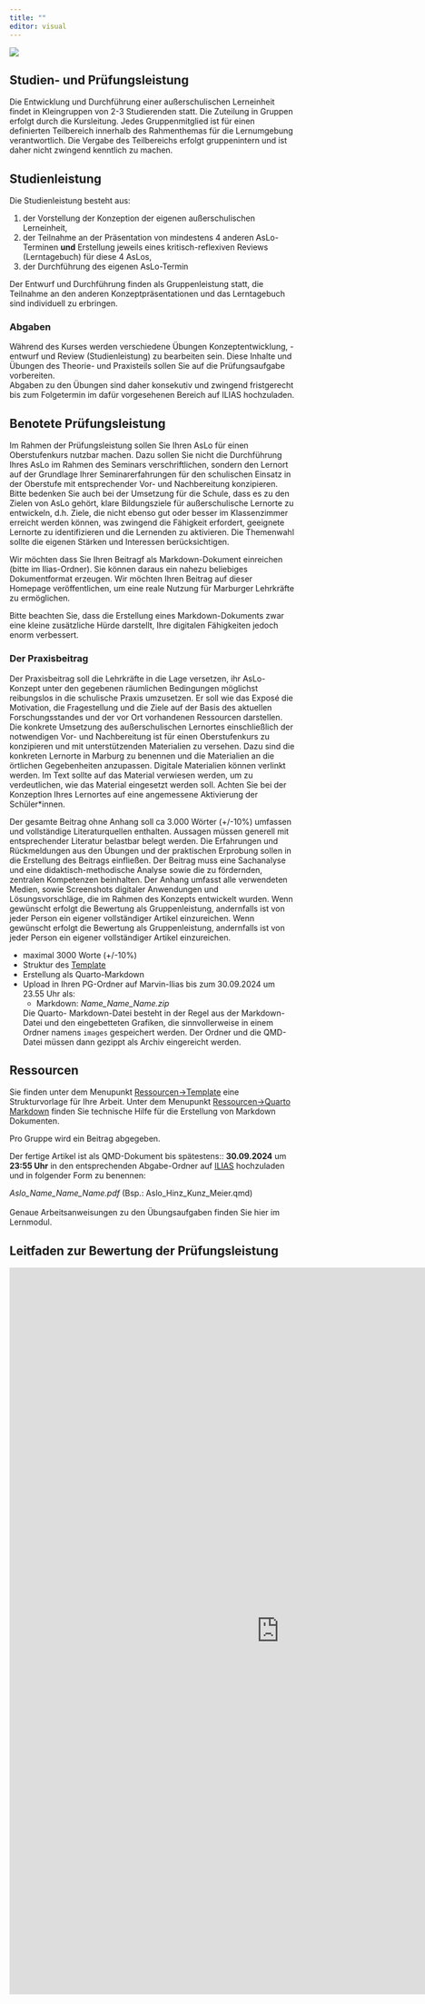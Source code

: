 ```yaml
---
title: ""
editor: visual
---
```


![](/images/exam2.webp)

## Studien- und Prüfungsleistung

Die Entwicklung und Durchführung einer außerschulischen Lerneinheit findet in Kleingruppen von 2-3 Studierenden statt. Die Zuteilung in Gruppen erfolgt durch die Kursleitung. Jedes Gruppenmitglied ist für einen definierten Teilbereich innerhalb des Rahmenthemas für die Lernumgebung verantwortlich. Die Vergabe des Teilbereichs erfolgt gruppenintern und ist daher nicht zwingend kenntlich zu machen.

## Studienleistung

Die Studienleistung besteht aus:

1.  der Vorstellung der Konzeption der eigenen außerschulischen Lerneinheit,
2.  der Teilnahme an der Präsentation von mindestens 4 anderen AsLo-Terminen **und** Erstellung jeweils eines kritisch-reflexiven Reviews (Lerntagebuch) für diese 4 AsLos,
3.  der Durchführung des eigenen AsLo-Termin

Der Entwurf und Durchführung finden als Gruppenleistung statt, die Teilnahme an den anderen Konzeptpräsentationen und das Lerntagebuch sind individuell zu erbringen.

### Abgaben

Während des Kurses werden verschiedene Übungen Konzeptentwicklung, -entwurf und Review (Studienleistung) zu bearbeiten sein. Diese Inhalte und Übungen des Theorie- und Praxisteils sollen Sie auf die Prüfungsaufgabe vorbereiten. <br> Abgaben zu den Übungen sind daher konsekutiv und zwingend fristgerecht bis zum Folgetermin im dafür vorgesehenen Bereich auf ILIAS hochzuladen. <br>

## Benotete Prüfungsleistung

Im Rahmen der Prüfungsleistung sollen Sie Ihren AsLo für einen Oberstufenkurs nutzbar machen. Dazu sollen Sie nicht die Durchführung Ihres AsLo im Rahmen des Seminars verschriftlichen, sondern den Lernort auf der Grundlage Ihrer Seminarerfahrungen für den schulischen Einsatz in der Oberstufe mit entsprechender Vor- und Nachbereitung konzipieren. Bitte bedenken Sie auch bei der Umsetzung für die Schule, dass es zu den Zielen von AsLo gehört, klare Bildungsziele für außerschulische Lernorte zu entwickeln, d.h. Ziele, die nicht ebenso gut oder besser im Klassenzimmer erreicht werden können, was zwingend die Fähigkeit erfordert, geeignete Lernorte zu identifizieren und die Lernenden zu aktivieren. Die Themenwahl sollte die eigenen Stärken und Interessen berücksichtigen. 

Wir möchten dass Sie Ihren Beitragf als Markdown-Dokument einreichen (bitte im Ilias-Ordner). Sie können daraus ein nahezu beliebiges Dokumentformat erzeugen. Wir möchten Ihren Beitrag auf dieser Homepage veröffentlichen, um eine reale Nutzung für Marburger Lehrkräfte zu ermöglichen. 

::: {.callout-tip appearance="simple" icon="false"}

Bitte beachten Sie, dass die Erstellung eines Markdown-Dokuments zwar eine kleine zusätzliche Hürde darstellt, Ihre digitalen Fähigkeiten jedoch enorm verbessert. 
:::
### Der Praxisbeitrag


Der Praxisbeitrag soll die Lehrkräfte in die Lage versetzen, ihr AsLo-Konzept unter den gegebenen räumlichen Bedingungen möglichst reibungslos in die schulische Praxis umzusetzen. Er soll wie das Exposé die Motivation, die Fragestellung und die Ziele auf der Basis des aktuellen Forschungsstandes und der vor Ort vorhandenen Ressourcen darstellen. Die konkrete Umsetzung des außerschulischen Lernortes einschließlich der notwendigen Vor- und Nachbereitung ist für einen Oberstufenkurs zu konzipieren und mit unterstützenden Materialien zu versehen. Dazu sind die konkreten Lernorte in Marburg zu benennen und die Materialien an die örtlichen Gegebenheiten anzupassen. Digitale Materialien können verlinkt werden. Im Text sollte auf das Material verwiesen werden, um zu verdeutlichen, wie das Material eingesetzt werden soll. Achten Sie bei der Konzeption Ihres Lernortes auf eine angemessene Aktivierung der Schüler*innen.

Der gesamte Beitrag ohne Anhang soll ca 3.000 Wörter (+/-10%) umfassen und vollständige Literaturquellen enthalten. Aussagen müssen generell mit entsprechender Literatur belastbar belegt werden. Die Erfahrungen und Rückmeldungen aus den Übungen und der praktischen Erprobung sollen in die Erstellung des Beitrags einfließen. Der Beitrag muss eine Sachanalyse und eine didaktisch-methodische Analyse sowie die zu fördernden, zentralen Kompetenzen beinhalten. Der Anhang umfasst alle verwendeten Medien, sowie Screenshots digitaler Anwendungen und Lösungsvorschläge, die im Rahmen des Konzepts entwickelt wurden. Wenn gewünscht erfolgt die Bewertung als Gruppenleistung, andernfalls ist von jeder Person ein eigener vollständiger Artikel einzureichen. Wenn gewünscht erfolgt die Bewertung als Gruppenleistung, andernfalls ist von jeder Person ein eigener vollständiger Artikel einzureichen.


::: {.callout-important appearance="simple" title="Formalia" icon="false"}
-   maximal 3000 Worte (+/-10%)
-   Struktur des [Template](../unit02/unit02-03.qmd)
-   Erstellung als Quarto-Markdown 
-   Upload in Ihren PG-Ordner auf Marvin-Ilias bis zum 30.09.2024 um 23.55 Uhr als:
    - Markdown: *Name_Name_Name.zip*
    
     Die Quarto- Markdown-Datei besteht in der Regel aus der Markdown-Datei und den eingebetteten Grafiken, die sinnvollerweise in einem Ordner namens `images` gespeichert werden. Der Ordner und die QMD-Datei müssen dann gezippt als Archiv eingereicht werden. 
:::

## Ressourcen

Sie finden unter dem Menupunkt [Ressourcen->Template](../unit02/unit02-03.qmd) eine Strukturvorlage für Ihre Arbeit. Unter dem Menupunkt [Ressourcen->Quarto Markdown](../unit02/unit02-02.qmd) finden Sie technische Hilfe für die Erstellung von Markdown Dokumenten.




Pro Gruppe wird ein Beitrag abgegeben.



Der fertige Artikel ist als QMD-Dokument bis spätestens:: **30.09.2024** um **23:55 Uhr** in den entsprechenden Abgabe-Ordner auf [ILIAS](https://ilias.uni-marburg.de/ilias.php?) hochzuladen und in folgender Form zu benennen:

*Aslo_Name_Name_Name.pdf* (Bsp.: Aslo_Hinz_Kunz_Meier.qmd<zip>) <br> <br> Genaue Arbeitsanweisungen zu den Übungsaufgaben finden Sie hier im Lernmodul. <br>



## Leitfaden zur Bewertung der Prüfungsleistung

<iframe style="border:none" width="950" height="1280" src="https://docs.google.com/document/d/e/2PACX-1vQzz7W33uJOsuUh7fJ2wjliBY764-Edd71T3d2tGeuh5dJ8zZGE-8tgOTI9Adf4Jw/pub?embedded=true"></iframe>
